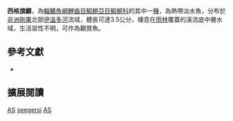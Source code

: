 {{Speciesbox 
| taxon = Aphyosemion seegersi
| status = DD
| status_system = IUCN3.1
| authority =  [[Huber|Huber]], 1980
| synonyms = *''Diapteron seegersi,Huber, 1980''
}}
'''西格旗鱂'''，為[[輻鰭魚綱|輻鰭魚綱]][[鯉齒目|鯉齒目]][[鰕鱂亞目|鰕鱂亞目]][[鰕鱂科|鰕鱂科]]的其中一[[種|種]]，為熱帶淡水魚，分布於[[非洲|非洲]][[剛果|剛果]]北部[[伊溫多河|伊溫多河]]流域，體長可達3.5公分，棲息在[[雨林|雨林]]覆蓋的溪流底中層水域，生活習性不明，可作為觀賞魚。
== 參考文獻 ==
*{{FishBase_species|genus=Aphyosemion|species=seegersi|year=2014|month=7}}

== 擴展閱讀 ==
{{refbegin}}
{{wikispecies-inline|Aphyosemion seegersi|西格旗鱂}}
{{refend}}
{{Taxonbar|from=Q8202594}}

[[Category:觀賞魚|AS]]
[[Category:旗鱂屬|seegersi]]
[[Category:IUCN红色名录数据缺乏物种|AS]]

{{魚類小作品}}